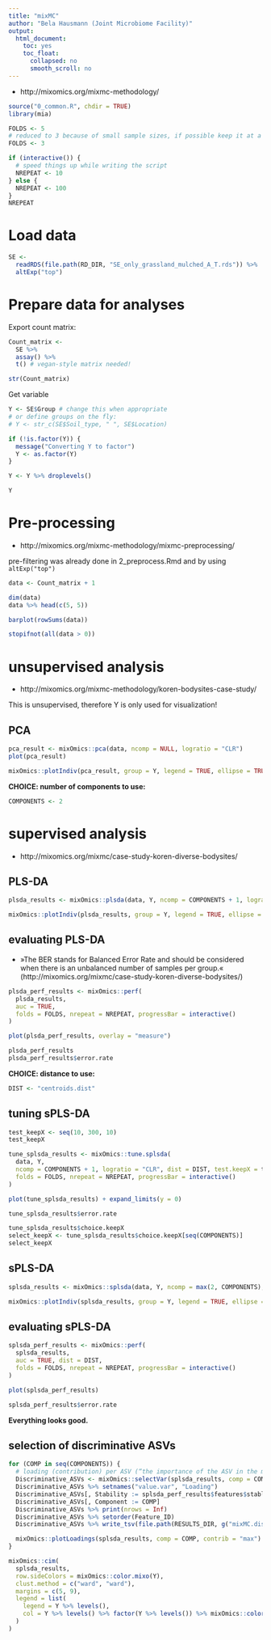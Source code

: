 ```yaml
---
title: "mixMC"
author: "Bela Hausmann (Joint Microbiome Facility)"
output: 
  html_document: 
    toc: yes
    toc_float:
      collapsed: no
      smooth_scroll: no
---
```



* http://mixomics.org/mixmc-methodology/


```r
source("0_common.R", chdir = TRUE)
library(mia)
```

```r
FOLDS <- 5
# reduced to 3 because of small sample sizes, if possible keep it at a higher number:
FOLDS <- 3

if (interactive()) {
  # speed things up while writing the script
  NREPEAT <- 10
} else {
  NREPEAT <- 100
}
NREPEAT
```


# Load data

```r
SE <-
  readRDS(file.path(RD_DIR, "SE_only_grassland_mulched_A_T.rds")) %>%
  altExp("top")
```


# Prepare data for analyses

Export count matrix:

```r
Count_matrix <-
  SE %>%
  assay() %>%
  t() # vegan-style matrix needed!

str(Count_matrix)
```

Get variable

```r
Y <- SE$Group # change this when appropriate
# or define groups on the fly:
# Y <- str_c(SE$Soil_type, " ", SE$Location)

if (!is.factor(Y)) {
  message("Converting Y to factor")
  Y <- as.factor(Y)
}

Y <- Y %>% droplevels()

Y
```


# Pre-processing

* http://mixomics.org/mixmc-methodology/mixmc-preprocessing/

pre-filtering was already done in 2_preprocess.Rmd and by using `altExp("top")`

```r
data <- Count_matrix + 1
```

```r
dim(data)
data %>% head(c(5, 5))
```

```r
barplot(rowSums(data))
```

```r
stopifnot(all(data > 0))
```



# unsupervised analysis

* http://mixomics.org/mixmc-methodology/koren-bodysites-case-study/

This is unsupervised, therefore Y is only used for visualization!

## PCA

```r
pca_result <- mixOmics::pca(data, ncomp = NULL, logratio = "CLR")
plot(pca_result)
```

```r
mixOmics::plotIndiv(pca_result, group = Y, legend = TRUE, ellipse = TRUE, ind.names = FALSE, title = "PCA")
```

**CHOICE: number of components to use:**

```r
COMPONENTS <- 2
```


# supervised analysis

* http://mixomics.org/mixmc/case-study-koren-diverse-bodysites/

## PLS-DA

```r
plsda_results <- mixOmics::plsda(data, Y, ncomp = COMPONENTS + 1, logratio = "CLR")

mixOmics::plotIndiv(plsda_results, group = Y, legend = TRUE, ellipse = TRUE, ind.names = FALSE, title = "PLS-DA")
```


## evaluating PLS-DA

* »The BER stands for Balanced Error Rate and should be considered when there is an unbalanced number of samples per group.« (http://mixomics.org/mixmc/case-study-koren-diverse-bodysites/)

```r
plsda_perf_results <- mixOmics::perf(
  plsda_results,
  auc = TRUE,
  folds = FOLDS, nrepeat = NREPEAT, progressBar = interactive()
)

plot(plsda_perf_results, overlay = "measure")
```

```r
plsda_perf_results
plsda_perf_results$error.rate
```

**CHOICE: distance to use:**

```r
DIST <- "centroids.dist"
```


## tuning sPLS-DA

```r
test_keepX <- seq(10, 300, 10)
test_keepX
```

```r
tune_splsda_results <- mixOmics::tune.splsda(
  data, Y,
  ncomp = COMPONENTS + 1, logratio = "CLR", dist = DIST, test.keepX = test_keepX,
  folds = FOLDS, nrepeat = NREPEAT, progressBar = interactive()
)

plot(tune_splsda_results) + expand_limits(y = 0)
```

```r
tune_splsda_results$error.rate
```

```r
tune_splsda_results$choice.keepX
select_keepX <- tune_splsda_results$choice.keepX[seq(COMPONENTS)]
select_keepX
```


## sPLS-DA

```r
splsda_results <- mixOmics::splsda(data, Y, ncomp = max(2, COMPONENTS), logratio = "CLR", keepX = select_keepX)

mixOmics::plotIndiv(splsda_results, group = Y, legend = TRUE, ellipse = TRUE, ind.names = FALSE, title = "sPLS-DA")
```


## evaluating sPLS-DA

```r
splsda_perf_results <- mixOmics::perf(
  splsda_results,
  auc = TRUE, dist = DIST,
  folds = FOLDS, nrepeat = NREPEAT, progressBar = interactive()
)

plot(splsda_perf_results)
```

```r
splsda_perf_results$error.rate
```

**Everything looks good.**


## selection of discriminative ASVs

```r
for (COMP in seq(COMPONENTS)) {
  # loading (contribution) per ASV (“the importance of the ASV in the microbial signature”):
  Discriminative_ASVs <- mixOmics::selectVar(splsda_results, comp = COMP)$value %>% as.data.table(keep.rownames = "Feature_ID")
  Discriminative_ASVs %>% setnames("value.var", "Loading")
  Discriminative_ASVs[, Stability := splsda_perf_results$features$stable[[COMP]][Feature_ID]]
  Discriminative_ASVs[, Component := COMP]
  Discriminative_ASVs %>% print(nrows = Inf)
  Discriminative_ASVs %>% setorder(Feature_ID)
  Discriminative_ASVs %>% write_tsv(file.path(RESULTS_DIR, g("mixMC.discriminative_ASVs.component_{COMP}.tsv")))

  mixOmics::plotLoadings(splsda_results, comp = COMP, contrib = "max")
}
```

```r
mixOmics::cim(
  splsda_results,
  row.sideColors = mixOmics::color.mixo(Y),
  clust.method = c("ward", "ward"),
  margins = c(5, 9),
  legend = list(
    legend = Y %>% levels(),
    col = Y %>% levels() %>% factor(Y %>% levels()) %>% mixOmics::color.mixo()
  )
)
```
